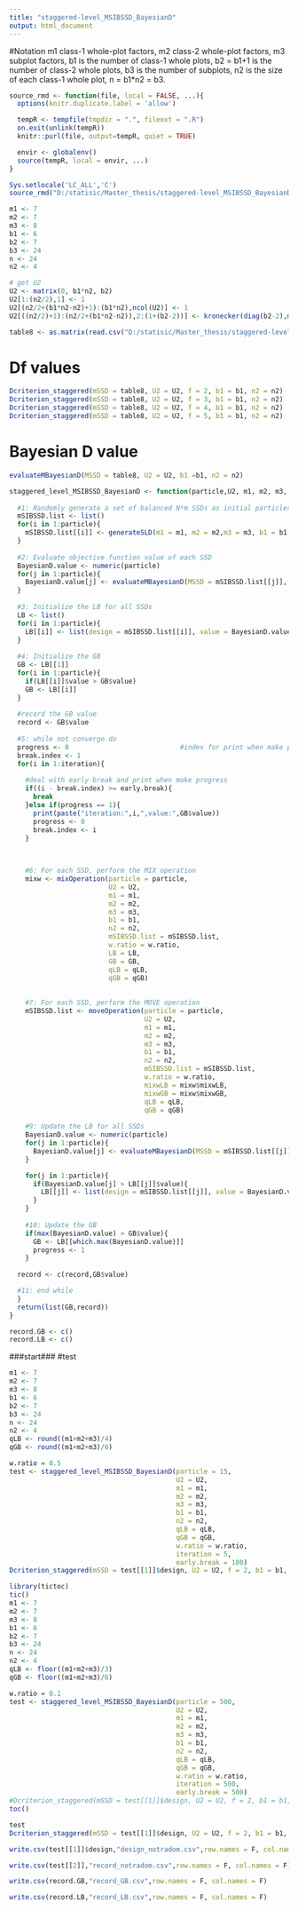 ```yaml
---
title: "staggered-level_MSIBSSD_BayesianD"
output: html_document
---
```

#Notation
m1 class-1 whole-plot factors,
m2 class-2 whole-plot factors,
m3 subplot factors,
b1 is the number of class-1 whole plots,
b2 = b1+1 is the number of class-2 whole plots,
b3 is the number of subplots,
n2 is the size of each class-1 whole plot,
n = b1*n2 = b3.
```r
source_rmd <- function(file, local = FALSE, ...){
  options(knitr.duplicate.label = 'allow')

  tempR <- tempfile(tmpdir = ".", fileext = ".R")
  on.exit(unlink(tempR))
  knitr::purl(file, output=tempR, quiet = TRUE)

  envir <- globalenv()
  source(tempR, local = envir, ...)
}

Sys.setlocale('LC_ALL','C')
source_rmd("D:/statisic/Master_thesis/staggered-level_MSIBSSD_BayesianD/staggered-level_MSIBSSD_BayesianD_functions.Rmd")
```

```r
m1 <- 7
m2 <- 7
m3 <- 8
b1 <- 6
b2 <- 7
b3 <- 24
n <- 24
n2 <- 4

# get U2
U2 <- matrix(0, b1*n2, b2)
U2[1:(n2/2),1] <- 1
U2[(n2/2+(b1*n2-n2)+1):(b1*n2),ncol(U2)] <- 1
U2[((n2/2)+1):(n2/2+(b1*n2-n2)),2:(1+(b2-2))] <- kronecker(diag(b2-2),matrix(1,n2,1))

table8 <- as.matrix(read.csv("D:/statisic/Master_thesis/staggered-level_MSIBSSD_BayesianD/table8.csv",header = F))
```

# Df values
```r
Dcriterion_staggered(mSSD = table8, U2 = U2, f = 2, b1 = b1, n2 = n2)
Dcriterion_staggered(mSSD = table8, U2 = U2, f = 3, b1 = b1, n2 = n2)
Dcriterion_staggered(mSSD = table8, U2 = U2, f = 4, b1 = b1, n2 = n2)
Dcriterion_staggered(mSSD = table8, U2 = U2, f = 5, b1 = b1, n2 = n2)
```

# Bayesian D value
```r
evaluateMBayesianD(MSSD = table8, U2 = U2, b1 =b1, n2 = n2)
```

```r
staggered_level_MSIBSSD_BayesianD <- function(particle,U2, m1, m2, m3, b1, n2, qLB, qGB, w.ratio, iteration, early.break = 100){
  
  #1: Randomly generate a set of balanced N*m SSDs as initial particles
  mSIBSSD.list <- list()
  for(i in 1:particle){
    mSIBSSD.list[[i]] <- generateSLD(m1 = m1, m2 = m2,m3 = m3, b1 = b1, n2 = n2)  
  }
  
  #2: Evaluate objective function value of each SSD
  BayesianD.value <- numeric(particle)
  for(j in 1:particle){
    BayesianD.value[j] <- evaluateMBayesianD(MSSD = mSIBSSD.list[[j]], U2 = U2, b1 = b1, n2 = n2)  
  }
  
  #3: Initialize the LB for all SSDs
  LB <- list()
  for(i in 1:particle){
    LB[[i]] <- list(design = mSIBSSD.list[[i]], value = BayesianD.value[i])   
  }
  
  #4: Initialize the GB
  GB <- LB[[1]]
  for(i in 1:particle){
    if(LB[[i]]$value > GB$value)
    GB <- LB[[i]]   
  }
  
  #record the GB value
  record <- GB$value
  
  #5: while not converge do
  progress <- 0                            #index for print when make progress and early break
  break.index <- 1
  for(i in 1:iteration){
    
    #deal with early break and print when make progress
    if((i - break.index) >= early.break){
      break  
    }else if(progress == 1){
      print(paste("iteration:",i,",value:",GB$value))
      progress <- 0
      break.index <- i
    }

    
    
    #6: For each SSD, perform the MIX operation 
    mixw <- mixOperation(particle = particle,
                         U2 = U2,
                         m1 = m1,
                         m2 = m2,
                         m3 = m3,
                         b1 = b1,
                         n2 = n2,
                         mSIBSSD.list = mSIBSSD.list, 
                         w.ratio = w.ratio, 
                         LB = LB,
                         GB = GB, 
                         qLB = qLB, 
                         qGB = qGB)
    
   
    #7: For each SSD, perform the MOVE operation
    mSIBSSD.list <- moveOperation(particle = particle,
                                  U2 = U2,
                                  m1 = m1,
                                  m2 = m2,
                                  m3 = m3,
                                  b1 = b1,
                                  n2 = n2,
                                  mSIBSSD.list = mSIBSSD.list,
                                  w.ratio = w.ratio,
                                  mixwLB = mixw$mixwLB, 
                                  mixwGB = mixw$mixwGB, 
                                  qLB = qLB, 
                                  qGB = qGB)
    
    #9: Update the LB for all SSDs
    BayesianD.value <- numeric(particle)
    for(j in 1:particle){
      BayesianD.value[j] <- evaluateMBayesianD(MSSD = mSIBSSD.list[[j]], U2 = U2, b1 = b1, n2 = n2)  
    }

    for(j in 1:particle){
      if(BayesianD.value[j] > LB[[j]]$value){
        LB[[j]] <- list(design = mSIBSSD.list[[j]], value = BayesianD.value[j])  
      }
    }
    
    #10: Update the GB
    if(max(BayesianD.value) > GB$value){
      GB <- LB[[which.max(BayesianD.value)]] 
      progress <- 1
    }
  
  record <- c(record,GB$value)

  #11: end while
  }
  return(list(GB,record))  
}
```
```r
record.GB <- c()
record.LB <- c()
```

###start###
#test
```r
m1 <- 7
m2 <- 7
m3 <- 8
b1 <- 6
b2 <- 7
b3 <- 24
n <- 24
n2 <- 4
qLB <- round((m1+m2+m3)/4)
qGB <- round((m1+m2+m3)/6)

w.ratio = 0.5
test <- staggered_level_MSIBSSD_BayesianD(particle = 15,
                                          U2 = U2, 
                                          m1 = m1, 
                                          m2 = m2, 
                                          m3 = m3, 
                                          b1 = b1, 
                                          n2 = n2, 
                                          qLB = qLB, 
                                          qGB = qGB, 
                                          w.ratio = w.ratio, 
                                          iteration = 5, 
                                          early.break = 100)
Dcriterion_staggered(mSSD = test[[1]]$design, U2 = U2, f = 2, b1 = b1, n2 = n2)
```

```r
library(tictoc)
tic()
m1 <- 7
m2 <- 7
m3 <- 8
b1 <- 6
b2 <- 7
b3 <- 24
n <- 24
n2 <- 4
qLB <- floor((m1+m2+m3)/3)
qGB <- floor((m1+m2+m3)/6)

w.ratio = 0.1
test <- staggered_level_MSIBSSD_BayesianD(particle = 500,
                                          U2 = U2, 
                                          m1 = m1, 
                                          m2 = m2, 
                                          m3 = m3, 
                                          b1 = b1, 
                                          n2 = n2, 
                                          qLB = qLB, 
                                          qGB = qGB, 
                                          w.ratio = w.ratio, 
                                          iteration = 500, 
                                          early.break = 500)
#Dcriterion_staggered(mSSD = test[[1]]$design, U2 = U2, f = 2, b1 = b1, n2 = n2)
toc()
```
```r
test
Dcriterion_staggered(mSSD = test[[1]]$design, U2 = U2, f = 2, b1 = b1, n2 = n2)
```

```r
write.csv(test[[1]]$design,"design_notradom.csv",row.names = F, col.names = F)
```
```r
write.csv(test[[2]],"record_notradom.csv",row.names = F, col.names = F)
```

```r
write.csv(record.GB,"record_GB.csv",row.names = F, col.names = F)
```


```r
write.csv(record.LB,"record_LB.csv",row.names = F, col.names = F)
```


